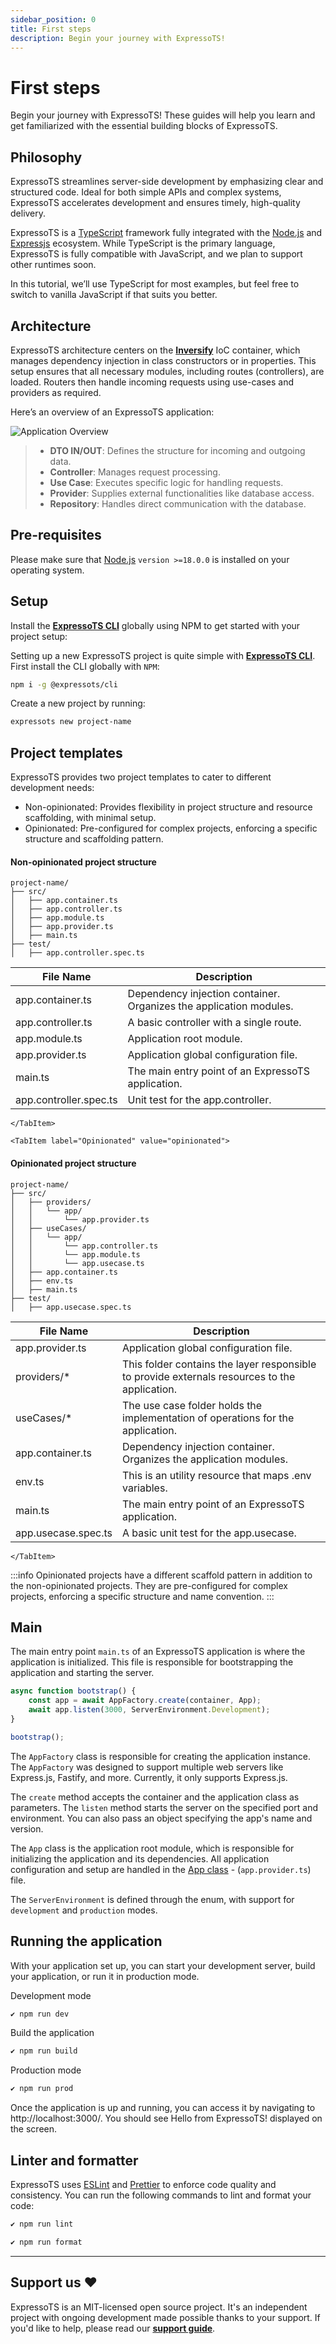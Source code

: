 ```yaml
---
sidebar_position: 0
title: First steps
description: Begin your journey with ExpressoTS!
---
```



# First steps

Begin your journey with ExpressoTS! These guides will help you learn and get familiarized with the essential building blocks of ExpressoTS.

## Philosophy

ExpressoTS streamlines server-side development by emphasizing clear and structured code. Ideal
for both simple APIs and complex systems, ExpressoTS accelerates development and ensures timely, high-quality delivery.

ExpressoTS is a [TypeScript](https://www.typescriptlang.org/) framework fully integrated with the [Node.js](https://nodejs.org/en) and [Expressjs](https://expressjs.com/) ecosystem. While TypeScript is the primary language,
ExpressoTS is fully compatible with JavaScript, and we plan to support other runtimes soon.

In this tutorial, we’ll use TypeScript for most examples, but feel free to switch to vanilla JavaScript if that suits you better.

## Architecture

ExpressoTS architecture centers on the **[Inversify](https://inversify.io/)** IoC container,
which manages dependency injection in class constructors or in properties.
This setup ensures that all necessary modules, including routes (controllers), are loaded.
Routers then handle incoming requests using use-cases and providers as required.

Here’s an overview of an ExpressoTS application:

![Application Overview](./img/app-overview.png)

> -   **DTO IN/OUT**: Defines the structure for incoming and outgoing data.
> -   **Controller**: Manages request processing.
> -   **Use Case**: Executes specific logic for handling requests.
> -   **Provider**: Supplies external functionalities like database access.
> -   **Repository**: Handles direct communication with the database.

## Pre-requisites

Please make sure that [Node.js](https://nodejs.org) `version >=18.0.0` is installed on your operating system.

## Setup

Install the **[ExpressoTS CLI](../cli/overview.md)** globally using NPM to get started with your project setup:

Setting up a new ExpressoTS project is quite simple with **[ExpressoTS CLI](../cli/overview.md)**. First install the CLI globally with `NPM`:

```bash
npm i -g @expressots/cli
```

Create a new project by running:

```bash
expressots new project-name
```

## Project templates

ExpressoTS provides two project templates to cater to different development needs:

-   Non-opinionated: Provides flexibility in project structure and resource scaffolding, with minimal setup.
-   Opinionated: Pre-configured for complex projects, enforcing a specific structure and scaffolding pattern.

<Tabs>
    <TabItem label="Non Opinionated" value="non-opinionated">

#### Non-opinionated project structure

```tree
project-name/
├── src/
│   ├── app.container.ts
│   ├── app.controller.ts
│   ├── app.module.ts
│   ├── app.provider.ts
│   ├── main.ts
├── test/
│   ├── app.controller.spec.ts
```

| File Name                                               | Description                                                        |
| ------------------------------------------------------- | ------------------------------------------------------------------ |
| <span class="span-table"> app.container.ts</span>       | Dependency injection container. Organizes the application modules. |
| <span class="span-table"> app.controller.ts</span>      | A basic controller with a single route.                            |
| <span class="span-table"> app.module.ts</span>          | Application root module.                                           |
| <span class="span-table"> app.provider.ts</span>        | Application global configuration file.                             |
| <span class="span-table"> main.ts</span>                | The main entry point of an ExpressoTS application.                 |
| <span class="span-table"> app.controller.spec.ts</span> | Unit test for the app.controller.                                  |

    </TabItem>

    <TabItem label="Opinionated" value="opinionated">

#### Opinionated project structure

```tree
project-name/
├── src/
│   ├── providers/
│   │   └── app/
│   │       └── app.provider.ts
│   ├── useCases/
│   │   └── app/
│   │       └── app.controller.ts
│   │       └── app.module.ts
│   │       └── app.usecase.ts
│   ├── app.container.ts
│   ├── env.ts
│   ├── main.ts
├── test/
│   ├── app.usecase.spec.ts
```

| File Name                                            | Description                                                                                   |
| ---------------------------------------------------- | --------------------------------------------------------------------------------------------- |
| <span class="span-table"> app.provider.ts</span>     | Application global configuration file.                                                        |
| <span class="span-table"> providers/\*</span>        | This folder contains the layer responsible to provide externals resources to the application. |
| <span class="span-table"> useCases/\*</span>         | The use case folder holds the implementation of operations for the application.               |
| <span class="span-table"> app.container.ts</span>    | Dependency injection container. Organizes the application modules.                            |
| <span class="span-table"> env.ts</span>              | This is an utility resource that maps .env variables.                                         |
| <span class="span-table"> main.ts</span>             | The main entry point of an ExpressoTS application.                                            |
| <span class="span-table"> app.usecase.spec.ts</span> | A basic unit test for the app.usecase.                                                        |

    </TabItem>

</Tabs>
:::info
Opinionated projects have a different scaffold pattern in addition to the non-opinionated projects. They are pre-configured for complex projects, enforcing
a specific structure and name convention.
:::

## Main

The main entry point `main.ts` of an ExpressoTS application is where the application is initialized. This file is responsible for bootstrapping
the application and starting the server.

```typescript
async function bootstrap() {
    const app = await AppFactory.create(container, App);
    await app.listen(3000, ServerEnvironment.Development);
}

bootstrap();
```

The `AppFactory` class is responsible for creating the application instance. The `AppFactory` was designed to support multiple web servers like Express.js, Fastify, and more. Currently, it only supports Express.js.

The `create` method accepts the container and the application class as parameters.
The `listen` method starts the server on the specified port and environment. You can also pass an object specifying the app's name and version.

The `App` class is the application root module, which is responsible for initializing the application and its dependencies.
All application configuration and setup are handled in the [App class](./app-provider.md) - (`app.provider.ts`) file.

The `ServerEnvironment` is defined through the enum, with support for `development` and `production` modes.

## Running the application

With your application set up, you can start your development server, build your application, or run it in production mode.

Development mode

```bash
✔️ npm run dev
```

Build the application

```bash
✔️ npm run build
```

Production mode

```bash
✔️ npm run prod
```

Once the application is up and running, you can access it by navigating to <span class="span-table">http://localhost:3000/</span>.
You should see <span class="span-table">Hello from ExpressoTS!</span> displayed on the screen.

## Linter and formatter

ExpressoTS uses [ESLint](https://eslint.org/) and [Prettier](https://prettier.io/) to enforce code quality and consistency. You can run the following commands to lint and format your code:

```bash
✔️ npm run lint
```

```bash
✔️ npm run format
```

---

## Support us ❤️

ExpressoTS is an MIT-licensed open source project. It's an independent project with ongoing development made possible thanks to your support.
If you'd like to help, please read our **[support guide](../support-us.mdx)**.
